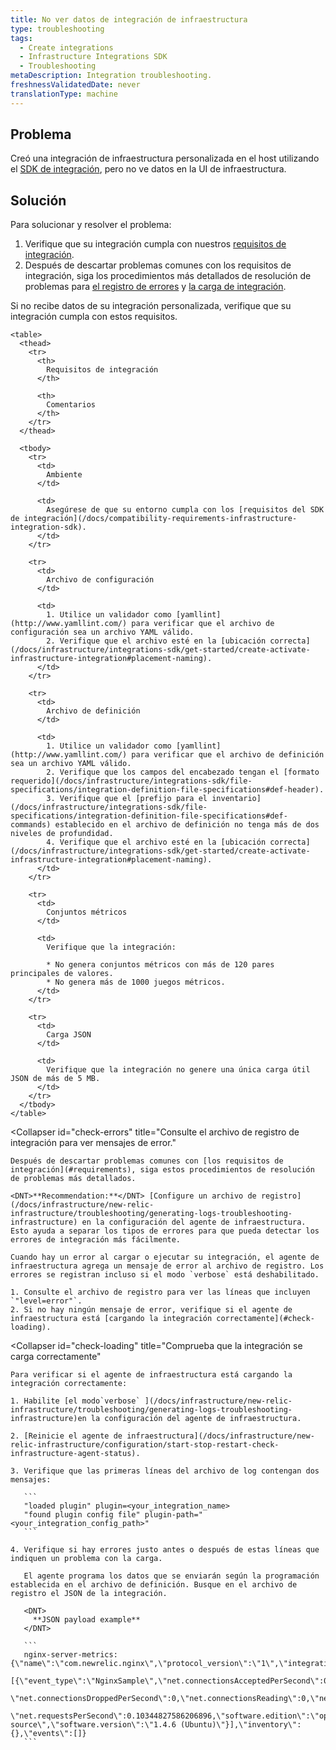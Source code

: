 ```yaml
---
title: No ver datos de integración de infraestructura
type: troubleshooting
tags:
  - Create integrations
  - Infrastructure Integrations SDK
  - Troubleshooting
metaDescription: Integration troubleshooting.
freshnessValidatedDate: never
translationType: machine
---
```


## Problema

Creó una integración de infraestructura personalizada en el host utilizando el [SDK de integración](/docs/integrations/integrations-sdk/getting-started/introduction-infrastructure-integrations-sdk), pero no ve datos en la UI de infraestructura.

## Solución

Para solucionar y resolver el problema:

1. Verifique que su integración cumpla con nuestros [requisitos de integración](#requirements).
2. Después de descartar problemas comunes con los requisitos de integración, siga los procedimientos más detallados de resolución de problemas para [el registro de errores](#check-errors) y [la carga de integración](#check-loading).

<CollapserGroup>
  <Collapser
    id="requirements"
    title="Solucionar problemas de requisitos de integración"
  >
    Si no recibe datos de su integración personalizada, verifique que su integración cumpla con estos requisitos.

    <table>
      <thead>
        <tr>
          <th>
            Requisitos de integración
          </th>

          <th>
            Comentarios
          </th>
        </tr>
      </thead>

      <tbody>
        <tr>
          <td>
            Ambiente
          </td>

          <td>
            Asegúrese de que su entorno cumpla con los [requisitos del SDK de integración](/docs/compatibility-requirements-infrastructure-integration-sdk).
          </td>
        </tr>

        <tr>
          <td>
            Archivo de configuración
          </td>

          <td>
            1. Utilice un validador como [yamllint](http://www.yamllint.com/) para verificar que el archivo de configuración sea un archivo YAML válido.
            2. Verifique que el archivo esté en la [ubicación correcta](/docs/infrastructure/integrations-sdk/get-started/create-activate-infrastructure-integration#placement-naming).
          </td>
        </tr>

        <tr>
          <td>
            Archivo de definición
          </td>

          <td>
            1. Utilice un validador como [yamllint](http://www.yamllint.com/) para verificar que el archivo de definición sea un archivo YAML válido.
            2. Verifique que los campos del encabezado tengan el [formato requerido](/docs/infrastructure/integrations-sdk/file-specifications/integration-definition-file-specifications#def-header).
            3. Verifique que el [prefijo para el inventario](/docs/infrastructure/integrations-sdk/file-specifications/integration-definition-file-specifications#def-commands) establecido en el archivo de definición no tenga más de dos niveles de profundidad.
            4. Verifique que el archivo esté en la [ubicación correcta](/docs/infrastructure/integrations-sdk/get-started/create-activate-infrastructure-integration#placement-naming).
          </td>
        </tr>

        <tr>
          <td>
            Conjuntos métricos
          </td>

          <td>
            Verifique que la integración:

            * No genera conjuntos métricos con más de 120 pares principales de valores.
            * No genera más de 1000 juegos métricos.
          </td>
        </tr>

        <tr>
          <td>
            Carga JSON
          </td>

          <td>
            Verifique que la integración no genere una única carga útil JSON de más de 5 MB.
          </td>
        </tr>
      </tbody>
    </table>
  </Collapser>

  <Collapser
    id="check-errors"
    title="Consulte el archivo de registro de integración para ver mensajes de error."
  >
    Después de descartar problemas comunes con [los requisitos de integración](#requirements), siga estos procedimientos de resolución de problemas más detallados.

    <DNT>**Recommendation:**</DNT> [Configure un archivo de registro](/docs/infrastructure/new-relic-infrastructure/troubleshooting/generating-logs-troubleshooting-infrastructure) en la configuración del agente de infraestructura. Esto ayuda a separar los tipos de errores para que pueda detectar los errores de integración más fácilmente.

    Cuando hay un error al cargar o ejecutar su integración, el agente de infraestructura agrega un mensaje de error al archivo de registro. Los errores se registran incluso si el modo `verbose` está deshabilitado.

    1. Consulte el archivo de registro para ver las líneas que incluyen `"level=error"`.
    2. Si no hay ningún mensaje de error, verifique si el agente de infraestructura está [cargando la integración correctamente](#check-loading).
  </Collapser>

  <Collapser
    id="check-loading"
    title="Comprueba que la integración se carga correctamente"
  >
    Para verificar si el agente de infraestructura está cargando la integración correctamente:

    1. Habilite [el modo`verbose` ](/docs/infrastructure/new-relic-infrastructure/troubleshooting/generating-logs-troubleshooting-infrastructure)en la configuración del agente de infraestructura.

    2. [Reinicie el agente de infraestructura](/docs/infrastructure/new-relic-infrastructure/configuration/start-stop-restart-check-infrastructure-agent-status).

    3. Verifique que las primeras líneas del archivo de log contengan dos mensajes:

       ```
       "loaded plugin" plugin=<your_integration_name>
       "found plugin config file" plugin-path="<your_integration_config_path>"
       ```

    4. Verifique si hay errores justo antes o después de estas líneas que indiquen un problema con la carga.

       El agente programa los datos que se enviarán según la programación establecida en el archivo de definición. Busque en el archivo de registro el JSON de la integración.

       <DNT>
         **JSON payload example**
       </DNT>

       ```
       nginx-server-metrics: {\"name\":\"com.newrelic.nginx\",\"protocol_version\":\"1\",\"integration_version\":\"0.5.0\",\"metrics\":
       [{\"event_type\":\"NginxSample\",\"net.connectionsAcceptedPerSecond\":0.10344827586206896,\"net.connectionsActive\":1,
       \"net.connectionsDroppedPerSecond\":0,\"net.connectionsReading\":0,\"net.connectionsWaiting\":0,\"net.connectionsWriting\":1,
       \"net.requestsPerSecond\":0.10344827586206896,\"software.edition\":\"open source\",\"software.version\":\"1.4.6 (Ubuntu)\"}],\"inventory\":{},\"events\":[]}
       ```
  </Collapser>
</CollapserGroup>